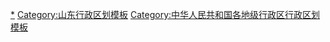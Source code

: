 {{Navbox
|name = 淄博市行政区划
|title = [[淄博市]]行政区划
|listclass = hlist
|above = 省级行政区：[[山东省]]　　政府驻地：[[张店区]]
|image = [[File:Administrative Division Zibo.png|150px]]
|state = {{{state<includeonly>|collapsed</includeonly>}}}

|group1style = background: #ececec; text-align: center;
|group1 = [[县级行政区]]
|liststyle = background: #ececec; text-align: center;
|list1 = 8[[县级行政区]]（5[[市辖区]]、3[[县]]）；88[[乡级行政区]]（31[[街道办事处]]、57[[镇]]）

|group2 = [[市辖区]]
|groupstyle = text-align: center;
|list2 = {{Navbox|child

|group1 = [[淄川区]]
|list1 =  {{Navbox|child
|group1 = 3街道
|list1 =
* [[般阳路街道]]
* [[松龄路街道]]
* [[将军路街道 (淄博市)|将军路街道]]
|group2 = 9镇
|list2 =
* [[昆仑镇 (淄博市)|昆仑镇]]
* [[岭子镇]]
* [[西河镇 (淄博市)|西河镇]]
* [[龙泉镇 (淄博市)|龙泉镇]]
* [[寨里镇 (淄博市)|寨里镇]]
* [[罗村镇 (淄博市)|罗村镇]]
* [[洪山镇 (淄博市)|洪山镇]]
* [[双杨镇]]
* [[太河镇]]
|group3 = 淄川开发区
|group3style = background: #ececec
|list3 = {{Navbox|child
|group1 = 1街道
|groupstyle = background: #ececec
|list1 =
* [[钟楼街道 (淄博市)|钟楼街道]]
}}
}}

|group2 = [[张店区]]
|list2 =  {{Navbox|child
|group1 = 7街道
|list1 =
* [[车站街道 (淄博市)|车站街道]]
* [[公园街道 (淄博市)|公园街道]]
* [[杏园街道|湖田街道]]
* [[和平街道 (淄博市)|和平街道]]
* [[科苑街道]]
* [[体育场街道]]
* [[马尚街道]]
|group2 = 1镇
|list2 =
* [[房镇镇]]
|group3 = [[淄博高新技术产业开发区|淄博高新区]]
|group3style = background: #ececec
|list3 = {{Navbox|child
|group1 = 1街道
|groupstyle = background: #ececec
|list1 =
* [[四宝山街道]]
|group2 = 1镇
|list2 =
* [[中埠镇]]
}}
|group4 = 淄博开发区
|group4style = background: #ececec
|list4 = {{Navbox|child
|group1 = 3镇
|groupstyle = background: #ececec
|list1 =
* [[南定镇]]
* [[沣水镇]]
* [[傅家镇 (淄博市)|傅家镇]]
}}
}}

|group3 = [[博山区]]
|list3 =  {{Navbox|child
|group1 = 3街道
|list1 =
* [[城东街道 (淄博市)|城东街道]]
* [[城西街道 (淄博市)|城西街道]]
* [[山头街道]]
|group2 = 4镇
|list2 =
* [[石马镇 (淄博市)|石马镇]]
* [[源泉镇]]
* [[池上镇]]
* [[博山镇]]
|group3 = 博山开发区
|group3style = background: #ececec
|list3 = {{Navbox|child
|group1 = 3镇
|groupstyle = background: #ececec
|list1 =
* [[域城镇]]
* [[白塔镇 (淄博市)|白塔镇]]
* [[八陡镇]]
}}
}}

|group4 = [[临淄区]]
|list4 =  {{Navbox|child
|group1 = 5街道
|list1 =
* [[闻韶街道]]
* [[雪宫街道]]
* [[辛店街道 (淄博市)|辛店街道]]
* [[稷下街道]]
* [[齐陵街道]]
|group2 = 6镇
|list2 =
* [[齐都镇]]
* [[皇城镇 (淄博市)|皇城镇]]
* [[敬仲镇]]
* [[朱台镇]]
* [[金岭镇 (淄博市)|金岭镇]]
* [[金山镇 (淄博市)|金山镇]]
|group3 = 临淄开发区
|group3style = background: #ececec
|list3 = {{Navbox|child
|group1 = 1镇
|groupstyle = background: #ececec
|list1 =
* [[凤凰镇 (淄博市)|凤凰镇]]
}}
}}

|group5 = [[周村区]]
|list5 =  {{Navbox|child
|group1 = 4街道
|list1 =
* [[丝绸路街道]]
* [[大街街道 (淄博市)|大街街道]]
* [[青年路街道 (淄博市)|青年路街道]]
* [[永安街道 (淄博市)|永安街道]]
|group2 = 3镇
|list2 =
* [[北郊镇 (淄博市)|北郊镇]]
* [[南郊镇]]
* [[王村镇 (淄博市)|王村镇]]
|group3 = 周村开发区
|group3style = background: #ececec
|list3 = {{Navbox|child
|group1 = 1街道
|groupstyle = background: #ececec
|list1 =
* [[城北路街道 (淄博市)|城北路街道]]
}}
|group4 = [[文昌湖旅游度假区|文昌湖区]]
|group4style = background: #ececec
|list4 = {{Navbox|child
|group1 = 2镇
|groupstyle = background: #ececec
|list1 =
* [[萌水镇]]
* [[商家镇]]
}}
}}
}}

|group3 = [[县]]
|list3 = {{Navbox|child

|group1 = [[桓台县]]
|list1 =  {{Navbox|child
|group1 = 2街道
|list1 =
* [[索镇街道]]
* [[少海街道]]
|group2 = 6镇
|list2 =
* [[起凤镇]]
* [[田庄镇 (桓台县)|田庄镇]]
* [[荆家镇]]
* [[马桥镇 (桓台县)|马桥镇]]
* [[新城镇 (桓台县)|新城镇]]
* [[唐山镇 (桓台县)|唐山镇]]
|group3 = 桓台开发区
|group3style = background: #ececec
|list3 = {{Navbox|child
|group1 = 1镇
|groupstyle = background: #ececec
|list1 =
* [[果里镇]]
}}
}}

|group2 = [[高青县]]
|list2 =  {{Navbox|child
|group1 = 2街道
|list1 =
* [[田镇街道 (高青县)|田镇街道]]
* [[芦湖街道]]
|group2 = 6镇
|list2 =
* [[青城镇 (高青县)|青城镇]]
* [[高城镇 (高青县)|高城镇]]
* [[黑里寨镇]]
* [[唐坊镇 (高青县)|唐坊镇]]
* [[花沟镇 (高青县)|花沟镇]]
* [[木李镇]]
|group3 = 高青开发区
|group3style = background: #ececec
|list3 = {{Navbox|child
|group1 = 1镇
|groupstyle = background: #ececec
|list1 =
* [[常家镇 (高青县)|常家镇]]
}}
}}

|group3 = [[沂源县]]
|list3 =  {{Navbox|child
|group1 = 2街道
|list1 =
* [[历山街道]]
* [[南麻街道]]
|group2 = 10镇
|list2 =
* [[鲁村镇]]
* [[东里镇 (沂源县)|东里镇]]
* [[悦庄镇]]
* [[西里镇]]
* [[大张庄镇 (沂源县)|大张庄镇]]
* [[中庄镇]]
* [[张家坡镇]]
* [[燕崖镇]]
* [[石桥镇 (沂源县)|石桥镇]]
* [[南鲁山镇]]
}}
}}
}}
<noinclude>
[[Category:淄博行政区划|*]]
[[Category:山东行政区划模板]]
[[Category:中华人民共和国各地级行政区行政区划模板]]
</noinclude>